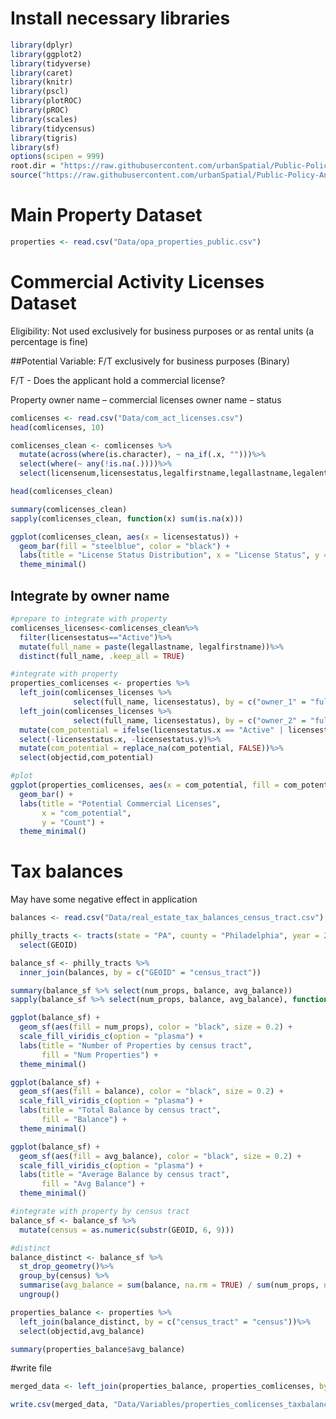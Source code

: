 # Install necessary libraries
```r
library(dplyr)
library(ggplot2)
library(tidyverse)
library(caret)
library(knitr) 
library(pscl)
library(plotROC)
library(pROC)
library(scales)
library(tidycensus)
library(tigris)
library(sf)
options(scipen = 999)
root.dir = "https://raw.githubusercontent.com/urbanSpatial/Public-Policy-Analytics-Landing/master/DATA/"
source("https://raw.githubusercontent.com/urbanSpatial/Public-Policy-Analytics-Landing/master/functions.r")
```

# Main Property Dataset
```r
properties <- read.csv("Data/opa_properties_public.csv")
```


# Commercial Activity Licenses Dataset

Eligibility: Not used exclusively for business purposes or as rental units (a percentage is fine) 

##Potential Variable: F/T exclusively for business purposes (Binary) 

F/T - Does the applicant hold a commercial license?  

Property owner name – commercial licenses owner name -- status 

```r
comlicenses <- read.csv("Data/com_act_licenses.csv")
head(comlicenses, 10)
```

```r

comlicenses_clean <- comlicenses %>% 
  mutate(across(where(is.character), ~ na_if(.x, "")))%>%
  select(where(~ any(!is.na(.))))%>%
  select(licensenum,licensestatus,legalfirstname,legallastname,legalentityid)

head(comlicenses_clean)

```

```r

summary(comlicenses_clean)
sapply(comlicenses_clean, function(x) sum(is.na(x)))

```


```r
ggplot(comlicenses_clean, aes(x = licensestatus)) +
  geom_bar(fill = "steelblue", color = "black") +
  labs(title = "License Status Distribution", x = "License Status", y = "Count") +
  theme_minimal()
```

## Integrate by owner name

```r
#prepare to integrate with property
comlicenses_licenses<-comlicenses_clean%>%
  filter(licensestatus=="Active")%>%
  mutate(full_name = paste(legallastname, legalfirstname))%>%
  distinct(full_name, .keep_all = TRUE)
```


```r

#integrate with property
properties_comlicenses <- properties %>%
  left_join(comlicenses_licenses %>%
              select(full_name, licensestatus), by = c("owner_1" = "full_name")) %>%
  left_join(comlicenses_licenses %>%
              select(full_name, licensestatus), by = c("owner_2" = "full_name"))%>%
  mutate(com_potential = ifelse(licensestatus.x == "Active" | licensestatus.y == "Active", TRUE, FALSE))%>%
  select(-licensestatus.x, -licensestatus.y)%>%
  mutate(com_potential = replace_na(com_potential, FALSE))%>%
  select(objectid,com_potential)

```

```r
#plot
ggplot(properties_comlicenses, aes(x = com_potential, fill = com_potential)) +
  geom_bar() +
  labs(title = "Potential Commercial Licenses",
       x = "com_potential",
       y = "Count") +
  theme_minimal()

```


# Tax balances

May have some negative effect in application 

```r
balances <- read.csv("Data/real_estate_tax_balances_census_tract.csv")
```

```r
philly_tracts <- tracts(state = "PA", county = "Philadelphia", year = 2024, class = "sf")%>%
  select(GEOID) 
```
```r
balance_sf <- philly_tracts %>% 
  inner_join(balances, by = c("GEOID" = "census_tract")) 
```

```r

summary(balance_sf %>% select(num_props, balance, avg_balance))
sapply(balance_sf %>% select(num_props, balance, avg_balance), function(x) sum(is.na(x)))

```

```r

ggplot(balance_sf) +
  geom_sf(aes(fill = num_props), color = "black", size = 0.2) +  
  scale_fill_viridis_c(option = "plasma") +  
  labs(title = "Number of Properties by census tract",
       fill = "Num Properties") + 
  theme_minimal()

ggplot(balance_sf) +
  geom_sf(aes(fill = balance), color = "black", size = 0.2) + 
  scale_fill_viridis_c(option = "plasma") + 
  labs(title = "Total Balance by census tract",
       fill = "Balance") + 
  theme_minimal()

ggplot(balance_sf) +
  geom_sf(aes(fill = avg_balance), color = "black", size = 0.2) + 
  scale_fill_viridis_c(option = "plasma") + 
  labs(title = "Average Balance by census tract",
       fill = "Avg Balance") + 
  theme_minimal()

```

```r
#integrate with property by census tract
balance_sf <- balance_sf %>%
  mutate(census = as.numeric(substr(GEOID, 6, 9)))
```

```r
#distinct
balance_distinct <- balance_sf %>%
  st_drop_geometry()%>%
  group_by(census) %>% 
  summarise(avg_balance = sum(balance, na.rm = TRUE) / sum(num_props, na.rm = TRUE)) %>%
  ungroup()

```

```r
properties_balance <- properties %>%
  left_join(balance_distinct, by = c("census_tract" = "census"))%>%
  select(objectid,avg_balance)
```

```r
summary(properties_balance$avg_balance)
```

#write file
```r
merged_data <- left_join(properties_balance, properties_comlicenses, by = "objectid")

write.csv(merged_data, "Data/Variables/properties_comlicenses_taxbalance.csv", row.names = FALSE)
```


